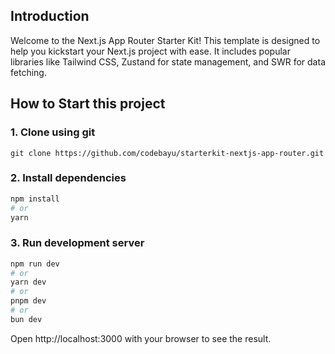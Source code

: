 ## Introduction

Welcome to the Next.js App Router Starter Kit! This template is designed to help you kickstart your Next.js project with ease. It includes popular libraries like Tailwind CSS, Zustand for state management, and SWR for data fetching.

## How to Start this project

### 1. Clone using git

```git
git clone https://github.com/codebayu/starterkit-nextjs-app-router.git
```

### 2. Install dependencies

```bash
npm install
# or
yarn
```

### 3. Run development server

```bash
npm run dev
# or
yarn dev
# or
pnpm dev
# or
bun dev
```

Open http://localhost:3000 with your browser to see the result.
